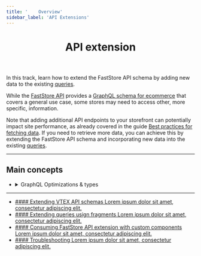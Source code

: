 ```yaml
---
title: '    Overview'
sidebar_label: 'API Extensions'
---
```



<header>

# API extension

</header>

In this track, learn how to extend the FastStore API schema by adding new
data to the existing [queries](/).

While the [FastStore API](/docs/faststore-api) provides a [GraphQL schema for ecommerce](https://v1.faststore.dev/reference/api/queries) that covers a general use case, 
some stores may need to access other, more specific, information.

Note that adding additional API endpoints to your storefront can potentially impact site performance, as already covered in the guide
[Best practices for fetching data](https://v1.faststore.dev/how-to-guides/faststore-api/fetching-api-data#best-practices-for-fetching-data). 
If you need to retrieve more data, you can achieve this by extending the FastStore API schema and incorporating new data into the existing [queries](https://v1.faststore.dev/reference/api/queries).

---

## Main concepts

<ul>
  <li>
    <details>
      <summary>GraphQL Optimizations & types</summary>
      GraphQL Optimizations are build-time generated mappings of the queries declared in a store.
      They enable the GraphQL server of the store to be more efficient and secure by enabling it to accepting only previously defined operations.
      Therefore, if these GraphQL optimizations are not generated, the changes in the GraphQL schema (new queries, addition or deletion a field from a query, changes in a GraphQL type) are not reflected in the store.
      Changes in resolvers are always visible automatically and don't require generating the optimizations to see them.

      At the same time GraphQL queries are optimized, the TypeScript types for the API are updated to reflect the changes that happened to the GraphQL schema. This process is also transparent.
    </details>
  </li>
</ul>

---

<ul class="nx-card-list">
  <li class="nx-card">
    <a href="/docs/api-extensions/extending--api-schema">
      #### Extending VTEX API schemas
      Lorem ipsum dolor sit amet, consectetur adipiscing elit.
    </a>
  </li>

  <li class="nx-card">
    <a href="/docs/api-extensions/extending-queries-using-fragments">
      #### Extending queries usign fragments
      Lorem ipsum dolor sit amet, consectetur adipiscing elit.
    </a>
  </li>

  <li class="nx-card">
    <a href="/docs/api-extensions/consuming-api-extensions">
      #### Consuming FastStore API extension with custom components
      Lorem ipsum dolor sit amet, consectetur adipiscing elit.
    </a>
  </li>

  <li class="nx-card">
    <a href="/docs/api-extensions/troubleshooting">
      #### Troubleshooting
      Lorem ipsum dolor sit amet, consectetur adipiscing elit.
    </a>
  </li>
</ul>
